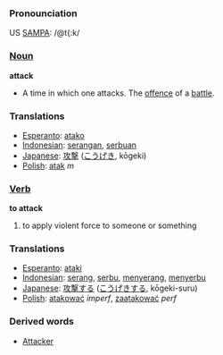 === Pronounciation ===
US [[W:SAMPA|SAMPA]]: /@t{:k/

=== [[Noun]] ===
'''attack'''
*A time in which one attacks. The [[offence]] of a [[battle]].

=== Translations ===
*[[Esperanto]]: [[atako]]
*[[Indonesian]]: [[serang|serangan]], [[serbu|serbuan]]
*[[Japanese]]: [[攻撃]] ([[こうげき]], kōgeki)
*[[Polish]]: [[atak]] ''m''

=== [[Verb]] ===
'''to attack'''
# to apply violent force to someone or something

=== Translations ===
*[[Esperanto]]: [[ataki]]
*[[Indonesian]]: [[serang]], [[serbu]], [[serang|menyerang]], [[serbu|menyerbu]]
*[[Japanese]]: [[攻撃]]する ([[こうげき]]する, kōgeki-suru)
*[[Polish]]: [[atakować]] ''imperf'', [[zaatakować]] ''perf''

=== Derived words ===
*[[Attacker]]